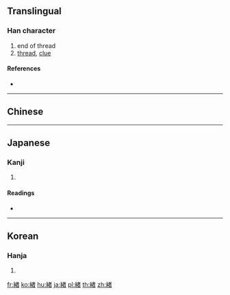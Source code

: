 {{character info/new}}
{{also|緒|绪}}
==Translingual==

===Han character===
{{Han char|rn=120|rad=糸|as=09|sn=15|four=|canj=VFJKA,XVFJK}}

# end of thread
# [[thread]], [[clue]]

====References====
* {{Han ref|kx=0929.300|dkj=27633|dj=1367.230|hdz=53422.061|uh=7DD6|ud=32214}}

----

==Chinese==
{{zh-see|緒|v}}

----

==Japanese==

===Kanji===
{{ja-kanji|grade=|rs=糸09}}

# {{defn|lang=ja|sort=糸09}}

====Readings====
* {{ja-readings|on=[[しょ]] (sho), [[ちょ]] (cho)|kun=[[お]] (o), [[いとぐち]] (itoguchi)|nanori=}}

----

==Korean==

===Hanja===
{{ko-hanja|hangeul=서|eumhun=|rv=seo|mr=sŏ|y=se}}

# {{defn|lang=ko|sort=糸09}}

[[fr:緖]]
[[ko:緖]]
[[hu:緖]]
[[ja:緖]]
[[pl:緖]]
[[th:緖]]
[[zh:緖]]